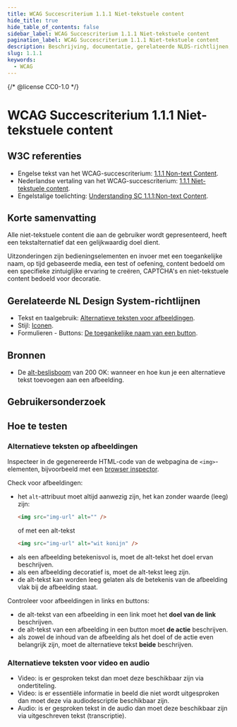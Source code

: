 ```yaml
---
title: WCAG Succescriterium 1.1.1 Niet-tekstuele content
hide_title: true
hide_table_of_contents: false
sidebar_label: WCAG Succescriterium 1.1.1 Niet-tekstuele content
pagination_label: WCAG Succescriterium 1.1.1 Niet-tekstuele content
description: Beschrijving, documentatie, gerelateerde NLDS-richtlijnen, bronnen, gebruikersonderzoek en hoe te testen.
slug: 1.1.1
keywords:
  - WCAG
---
```


{/* @license CC0-1.0 */}


# WCAG Succescriterium 1.1.1 Niet-tekstuele content

## W3C referenties

- Engelse tekst van het WCAG-succescriterium: [<span lang="en">1.1.1 Non-text Content</span>](https://www.w3.org/TR/WCAG22/#non-text-content).
- Nederlandse vertaling van het WCAG-succescriterium: [1.1.1 Niet-tekstuele content](https://www.w3.org/Translations/WCAG21-nl/#tekstalternatieven).
- Engelstalige toelichting: [<span lang="en">Understanding SC 1.1.1:Non-text Content</span>](https://www.w3.org/WAI/WCAG22/Understanding/non-text-content.html).

## Korte samenvatting

Alle niet-tekstuele content die aan de gebruiker wordt gepresenteerd, heeft een tekstalternatief dat een gelijkwaardig doel dient.

Uitzonderingen zijn bedieningselementen en invoer met een toegankelijke naam, op tijd gebaseerde media, een test of oefening, content bedoeld om een specifieke zintuiglijke ervaring te creëren, CAPTCHA's en niet-tekstuele content bedoeld voor decoratie.

## Gerelateerde NL Design System-richtlijnen

- Tekst en taalgebruik: [Alternatieve teksten voor afbeeldingen](/richtlijnen/tekst-en-taalgebruik).
- Stijl: [Iconen](/richtlijnen/stijl/iconen).
- Formulieren - Buttons: [De toegankelijke naam van een button](/richtlijnen/formulieren/alle-richtlijnen/buttons).

## Bronnen

- De [alt-beslisboom](https://www.200ok.nl/tips/afbeeldingen/) van 200 OK: wanneer en hoe kun je een alternatieve tekst toevoegen aan een afbeelding.

## Gebruikersonderzoek

<CTAGebruikersonderzoek />

## Hoe te testen

### Alternatieve teksten op afbeeldingen

Inspecteer in de gegenereerde HTML-code van de webpagina de `<img>`-elementen, bijvoorbeeld met een [browser inspector](https://developer.mozilla.org/en-US/docs/Learn/Common_questions/Tools_and_setup/What_are_browser_developer_tools).

Check voor afbeeldingen:

- het `alt`-attribuut moet altijd aanwezig zijn, het kan zonder waarde (leeg) zijn:
  ```html
  <img src="img-url" alt="" />
  ```
  of met een alt-tekst
  ```html
  <img src="img-url" alt="wit konijn" />
  ```
- als een afbeelding betekenisvol is, moet de alt-tekst het doel ervan beschrijven.
- als een afbeelding decoratief is, moet de alt-tekst leeg zijn.
- de alt-tekst kan worden leeg gelaten als de betekenis van de afbeelding vlak bij de afbeelding staat.

Controleer voor afbeeldingen in links en buttons:

- de alt-tekst van een afbeelding in een link moet het **doel van de link** beschrijven.
- de alt-tekst van een afbeelding in een button moet **de actie** beschrijven.
- als zowel de inhoud van de afbeelding als het doel of de actie even belangrijk zijn, moet de alternatieve tekst **beide** beschrijven.

### Alternatieve teksten voor video en audio

- Video: is er gesproken tekst dan moet deze beschikbaar zijn via ondertiteling.
- Video: is er essentiële informatie in beeld die niet wordt uitgesproken dan moet deze via audiodescriptie beschikbaar zijn.
- Audio: is er gesproken tekst in de audio dan moet deze beschikbaar zijn via uitgeschreven tekst (transcriptie).

<WCAGFooterInfo />
